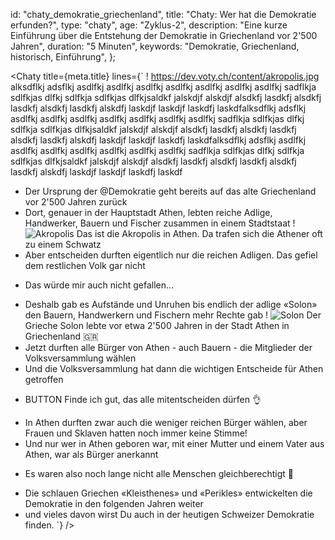 
  id: "chaty_demokratie_griechenland",
  title: "Chaty: Wer hat die Demokratie erfunden?",
  type: "chaty",
  age: "Zyklus-2",
  description:
    "Eine kurze Einführung über die Entstehung der Demokratie in Griechenland vor 2'500 Jahren",
  duration: "5 Minuten",
  keywords: "Demokratie, Griechenland, historisch, Einführung",
};

<Chaty
  title={meta.title}
  lines={`
! https://dev.voty.ch/content/akropolis.jpg alksdflkj adsflkj asdlfkj asdlfkj asdlfkj asdlfkj asdlfkj asdlfkj asdlfkj sadflkja sdlfkjas dlfkj sdlfkja sdlfkjas dlfkjsaldkf jalskdjf alskdjf alsdkfj lasdkfj alsdkfj lasdkfj alsdkfj lasdkfj alskdfj laskdjf laskdjf laskdfj laskdfalksdflkj adsflkj asdlfkj asdlfkj asdlfkj asdlfkj asdlfkj asdlfkj asdlfkj sadflkja sdlfkjas dlfkj sdlfkja sdlfkjas dlfkjsaldkf jalskdjf alskdjf alsdkfj lasdkfj alsdkfj lasdkfj alsdkfj lasdkfj alskdfj laskdjf laskdjf laskdfj laskdfalksdflkj adsflkj asdlfkj asdlfkj asdlfkj asdlfkj asdlfkj asdlfkj asdlfkj sadflkja sdlfkjas dlfkj sdlfkja sdlfkjas dlfkjsaldkf jalskdjf alskdjf alsdkfj lasdkfj alsdkfj lasdkfj alsdkfj lasdkfj alskdfj laskdjf laskdjf laskdfj laskdf
- Der Ursprung der @Demokratie geht bereits auf das alte Griechenland vor 2'500 Jahren zurück
- Dort, genauer in der Hauptstadt Athen, lebten reiche Adlige, Handwerker, Bauern und Fischer zusammen in einem Stadtstaat
! ![Akropolis](/content/akropolis.jpg)
  Das ist die Akropolis in Athen. Da trafen sich die Athener oft zu einem Schwatz
- Aber entscheiden durften eigentlich nur die reichen Adligen. Das gefiel dem restlichen Volk gar nicht
* Das würde mir auch nicht gefallen...
- Deshalb gab es Aufstände und Unruhen bis endlich der adlige «Solon» den Bauern, Handwerkern und Fischern mehr Rechte gab
! ![Solon](/content/solon.jpg)
  Der Grieche Solon lebte vor etwa 2'500 Jahren in der Stadt Athen in Griechenland 🇬🇷
- Jetzt durften alle Bürger von Athen - auch Bauern - die Mitglieder der Volksversammlung wählen
- Und die Volksversammlung hat dann die wichtigen Entscheide für Athen getroffen
* BUTTON Finde ich gut, das alle mitentscheiden dürfen 👌
- In Athen durften zwar auch die weniger reichen Bürger wählen, aber Frauen und Sklaven hatten noch immer keine Stimme!
- Und nur wer in Athen geboren war, mit einer Mutter und einem Vater aus Athen, war als Bürger anerkannt
* Es waren also noch lange nicht alle Menschen gleichberechtigt 🤨
- Die schlauen Griechen «Kleisthenes» und «Perikles» entwickelten die Demokratie in den folgenden Jahren weiter
- und vieles davon wirst Du auch in der heutigen Schweizer Demokratie finden.
`}
/>
